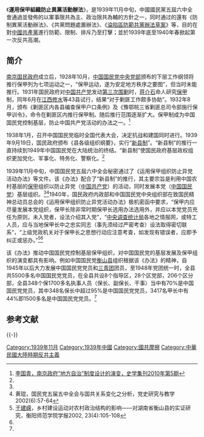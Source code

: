 《'''運用保甲組織防止異黨活動辦法'''》，是1939年11月中旬，中國國民黨五屆六中全會通過並發佈的以軍事限共為主、政治限共為輔的方針之一，同时通过的還有《防制異黨活動辦法》、《共黨問題處置辦法》、《[[淪陷區防範共黨辦法草案|淪陷區防範共黨辦法草案]]》等，目的在對[[中國共產黨|中國共產黨]]進行防範、限制、排斥乃至打擊；並於1939年底至1940年春掀起第一次反共高潮。

==简介==
[[南京国民政府|南京国民政府]]成立后，1928年10月，[[中国国民党中央党部|中国国民党中央党部]]颁布的下层工作纲领将推行保甲列为七项运动之一，“保甲运动，遂为安定地方秩序之要图”，但当时未能推行。1931年国民政府对[[中国共产党|中国共产党]]发动[[中国共产党第三次反围剿战争|第三次围剿]]时，[[蒋介石|蒋介石]]命人研究[[保甲|保甲]]制，同年6月在[[江西|江西]][[修水|修水]]等43县试行，结果“对于剿匪工作颇多协助”。1932年8月，颁布《剿匪区内各县编查保甲户口条例》及《豫鄂皖三省剿匪总司令部施行保甲训令》，命令在剿匪区内推行保甲制。随后推行范围逐渐扩大。保甲制成为中国国民党控制基层，防止中国共产党活动的办法之一。<ref name=li>[http://news.ifeng.com/history/shixueyuan/detail_2011_03/18/5236709_0.shtml 李国青，南京政府“地方自治”制度设计的演变，史学集刊2010年第5期]</ref>

1938年1月，召开中国国民党临时全国代表大会，决定抗战和建国同时进行。1939年9月19日，国民政府颁布《县各级组织纲要》，实行“[[新县制|新县制]]”。“新县制”的推行一直持续到1949年中国国民党在大陆统治的终结。“新县制”使国民政府基层政权组织更加党化、军事化、特务化、警察化。<ref name=li/>

1939年11月中旬，中国国民党五屆六中全会秘密通过了《运用保甲组织防止异党活动办法》等文件。该《办法》配合了“新县制”的推行，其主要宗旨是利用中国农村基层的[[保甲|保甲]]组织以防止异党（[[中国共产党|中国共产党]]）的活动，同时发展本党（[[中国国民党|中国国民党]]）基层组织。<ref name=li/><ref name=huang>黄琨，国民党五届五中全会与国共关系变化之分析，党史研究与教学2002(6):57-64</ref>1940年，国民政府内政部和中国国民党中央组织部在致国民精神总动员总会的《运用保甲组织防止异党活动办法》极机密函中要求，“保甲内应尽量发展本党组织，保甲长除非常时期保甲长选用办法选用外，并应以本党党员充任为原则，未入党者，设法介绍其入党”，“[[中统|中央调查统计局]]各地之情报网，或特工人员，应与当地保甲长中之忠实同志（事先须经过严密考查）设法取得密切联系”，“上级党政机关对于保甲长之思想行动应注意考查，如发现有错误者，应即予纠正或惩办。”<ref name=yu>[[于建嵘|于建嵘]]，乡村建设运动对农村政治结构的影响——对湖南省衡山县的实证研究，衡阳师范学院学报2002, 23(4):105-108</ref><ref name=li/>

该《办法》推动中国国民党控制基层保甲组织，对中国国民党的基层发展及保甲组织的演变都具有影响。例如中国国民党[[衡山县|衡山县]]组织根据该《办法》的精神，自1945年以后大力发展中国国民党党员和[[三青团|三青团]]团员，至1948年党团统一时，全县共5500多名中国国民党党员，在全县共设8个指导区，28个区党部，206个区分部，全县348个保1700多名执事人员（保长、副保长、干事）当中有70%是中国国民党党员，其中348名保长中超过95%是中国国民党党员，3417名甲长中有44%即1500多名是中国国民党党员。<ref name=yu/>

==参考文献==
{{reflist}}

{{-}}
{{國共摩擦}}
[[Category:1939年11月|Category:1939年11月]]
[[Category:1939年中國|Category:1939年中國]]
[[Category:國共摩擦|Category:國共摩擦]]
[[Category:中華民國大陸時期反共主義|Category:中華民國大陸時期反共主義]]
